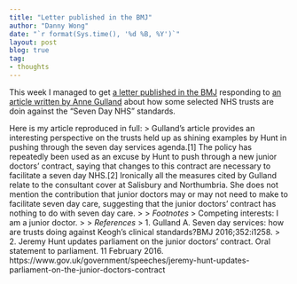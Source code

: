 ```yaml
---
title: "Letter published in the BMJ"
author: "Danny Wong"
date: "`r format(Sys.time(), '%d %B, %Y')`"
layout: post
blog: true
tag:
- thoughts
---
```


This week I managed to get [a letter published in the BMJ](http://bmj.com/cgi/content/full/bmj.i1576?ijkey=Uo8zr2C2tn8DSHy&keytype=ref) responding to [an article written by Anne Gulland](http://www.bmj.com/content/352/bmj.i1258) about how some selected NHS trusts are doin against the "Seven Day NHS" standards.

Here is my article reproduced in full:
> Gulland's article provides an interesting perspective on the trusts held up as shining examples by Hunt in pushing through the seven day services agenda.[1] The policy has repeatedly been used as an excuse by Hunt to push through a new junior doctors' contract, saying that changes to this contract are necessary to facilitate a seven day NHS.[2] Ironically all the measures cited by Gulland relate to the consultant cover at Salisbury and Northumbria. She does not mention the contribution that junior doctors may or may not need to make to facilitate seven day care, suggesting that the junior doctors' contract has nothing to do with seven day care.
>
> *Footnotes*
> Competing interests: I am a junior doctor.
>
> *References*
> 1. Gulland A. Seven day services: how are trusts doing against Keogh's clinical standards?BMJ 2016;352:i1258.
> 2. Jeremy Hunt updates parliament on the junior doctors' contract. Oral statement to parliament. 11 February 2016. https://www.gov.uk/government/speeches/jeremy-hunt-updates-parliament-on-the-junior-doctors-contract